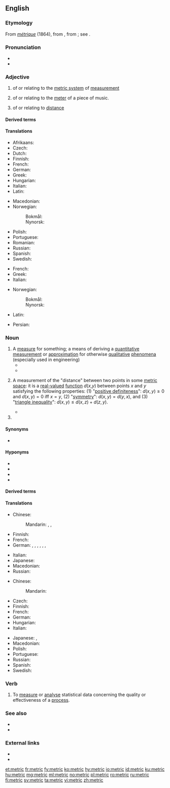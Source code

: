 ==English==
{{wikipedia}}

===Etymology===
From {{etyl|fr|en}} ''[[métrique]]'' (1864), from {{etyl|NL.|en}} {{m|la|metricus||pertaining to the system based on the meter}}, from {{m|la|metrum||a meter}}; see {{m|en|meter}}.

===Pronunciation===
* {{IPA|/ˈmɛt.ɹɪk/|lang=en}}
* {{hyphenation|met|ric|lang=en}}

===Adjective===
{{en-adj|-}}

# of or relating to the [[metric system]] of [[measurement]]
# {{lb|en|music}} of or relating to the [[meter]] of a piece of music.
# {{lb|en|mathematics|physics}} of or relating to [[distance]]

====Derived terms====
{{der3
|{{l|en|contrametric}}
|{{l|en|extrametric}}
|{{l|en|intrametric}}
|{{l|en|metrical}}
|{{l|en|metric carat}}
|{{l|en|metric foot}}
|{{l|en|metric level}}
|{{l|en|metric system}}
|{{l|en|metric space}}
|{{l|en|metric structure}}
}}

====Translations====
{{trans-top|relating to metric system}}
* Afrikaans: {{t|af|metriek}}
* Czech: {{t+|cs|metrický|m}}
* Dutch: {{t+|nl|metriek}}
* Finnish: {{t|fi|metrinen}}
* French: {{t+|fr|métrique}}
* German: {{t+|de|metrisch}}
* Greek: {{t+|el|μετρικός}}
* Hungarian: {{t+|hu|metrikus}}
* Italian: {{t|it|metrico}}
* Latin: {{t|la|metricus}}
{{trans-mid}}
* Macedonian: {{t+|mk|ме́трички|m}}
* Norwegian: 
*: Bokmål: {{t+|nb|metrisk}}
*: Nynorsk: {{t|nn|metrisk}}
* Polish: {{t|pl|metryczny}}
* Portuguese: {{t+|pt|métrico|m}}
* Romanian: {{t+|ro|metric}}
* Russian: {{t+|ru|метри́ческий}}
* Spanish: {{t|es|métrico}}
* Swedish: {{t+|sv|metrisk}}
{{trans-bottom}}

{{trans-top|relating to musical meter}}
* French: {{t+|fr|métrique}}
* Greek: {{t+|el|μετρικός}}
* Italian: {{t|it|metrico}}
{{trans-mid}}
* Norwegian: 
*: Bokmål: {{t+|nb|metrisk}}
*: Nynorsk: {{t|nn|metrisk}}
{{trans-bottom}}

{{checktrans-top}}
* Latin: {{t-check|la|metricus}}
{{trans-mid}}
* Persian: {{t+check|fa|متریک|tr=metrik}}
{{trans-bottom}}

===Noun===
{{en-noun}}

# A [[measure]] for something; a means of deriving a [[quantitative]] [[measurement]] or [[approximation]] for otherwise [[qualitative]] [[phenomena]] (especially used in engineering)
#* {{quote-magazine|date=April 10 2011|magazine=Financial Times|passage=As for the large number of official statements that Spain is safe, I think they are merely a '''metric''' of the complacency that has characterised the European crisis from the start.}}
#* {{quote-magazine|date=2013-08-03|volume=408|issue=8847|magazine={{w|The Economist}}
|title=Boundary problems|url=http://www.economist.com/news/finance-and-economics/21582498-america-has-changed-way-it-measures-gdp-boundary-problems|passage=Economics is a messy discipline: too fluid to be a science, too rigorous to be an art. Perhaps it is fitting that economists’ most-used '''metric''', gross domestic product (GDP), is a tangle too. GDP measures the total value of output in an economic territory. Its apparent simplicity explains why it is scrutinised down to tenths of a percentage point every month.}}
#: {{ux|en|What '''metric''' should be used for performance evaluation?}}
#: {{ux|en|What are the most important '''metrics''' to track for your business?}}
#: {{ux|en|It's the most important single '''metric''' that quantifies the predictive performance.}}
#: {{ux|en|How to measure marketing? Use these key '''metrics''' for measuring marketing effectiveness.}}
#: {{ux|en|There is a lack of standard '''metrics'''.}}
# {{label|en|mathematics}} A measurement of the "distance" between two points in some [[metric space]]: it is a [[real-valued]] [[function]] ''d''(''x'',''y'') between points ''x'' and ''y'' satisfying the following properties: (1) "[[positive definiteness]]": <math> d(x,y) \ge 0 </math> and <math> d(x,y) = 0 \mbox{ iff } x=y </math>, (2) "[[symmetric|symmetry]]": <math> d(x,y) = d(y,x) </math>, and (3) "[[triangle inequality]]": <math> d(x,y) \le d(x,z) + d(z,y) </math>.
#* {{quote-book|title=Riemannian Metrics of Constant Mass and Moduli Spaces of Conformal Structures|author=Lutz Habermann|year=2000|passage=As we shall see, these '''metrics''' are constructed from a Green function.|url=https://books.google.com/books?id=XAhrmyoIkLoC&lpg=PA11&dq=%22metrics%22%20%22function%22&pg=PA11#v=onepage&q=%22metrics%22%20%22function%22&f=false}}
# {{abbreviation of|metric system|lang=en}}

====Synonyms====
* {{l|en|measure}}

====Hyponyms====
* {{l|en|Euclidean metric}}
* {{l|en|Hausdorff metric}}
* {{l|en|uniform metric}}
* {{l|en|ultrametric}}

====Derived terms====
{{der3
|{{l|en|landscape metrics}}
|{{l|en|performance metric}}
|{{l|en|premetric}}
|{{l|en|pseudometric}}
|{{l|en|pseudoquasimetric}}
|{{l|en|quasimetric}}
|{{l|en|semimetric}}
|{{l|en|success metric}}
}}

====Translations====
{{trans-top|measure for something}}
* Chinese:
*: Mandarin: {{t+|cmn|度量|tr=dùliàng|sc=Hani}}, {{t+|cmn|計量|sc=Hani}}, {{t+|cmn|计量|tr=jìliàng|sc=Hani}}
* Finnish: {{t+|fi|mittari}}
* French: {{t+|fr|métrique|f}}
* German: {{t+|de|Metrik|f}}, {{t|de|Messgröße|f}}, {{t+|de|Maß|n}}, {{t+|de|Kriterium|n}}, {{t+|de|Kennzahl|f}}, {{t|de|Kenngröße|f}}, {{t+|de|Indikator|m}}
{{trans-mid}}
* Italian: {{t+|it|metrica|f}}
* Japanese: {{t|ja|計量|tr=けいりょう, keiryō|sc=Jpan}}
* Macedonian: {{t|mk|ме́трика|f}}
* Russian: {{t+|ru|ме́трика|f}}
{{trans-bottom}}

{{trans-top|notion in mathematics}}
* Chinese:
*: Mandarin: {{t+|cmn|度量|tr=dùliàng|sc=Hani}}
* Czech: {{t|cs|metrika|f}}
* Finnish: {{t+|fi|metriikka}}
* French: {{t+|fr|métrique|f}}
* German: {{t+|de|Metrik|f}}
* Hungarian: {{t|hu|metrika}}
* Italian: {{t+|it|metrica|f}}
{{trans-mid}}
* Japanese: {{t|ja|計量|tr=けいりょう, keiryō|sc=Jpan}}, {{t|ja|メトリック|tr=metorikku|sc=Jpan}}
* Macedonian: {{t|mk|метрика|f|tr=métrika}}
* Polish: {{t+|pl|metryka|f}}
* Portuguese: {{t+|pt|métrica|f}}
* Russian: {{t+|ru|ме́трика|f}}
* Spanish: {{t+|es|métrica|f}}
* Swedish: {{t+|sv|metrik|c}}
{{trans-bottom}}

===Verb===
{{en-verb|metrics|metricking|metricked}}

# {{lb|en|transitive|aerospace, systems engineering}} To [[measure]] or [[analyse]] statistical data concerning the quality or effectiveness of a [[process]].
#: {{ux|en|We need '''to metric''' the status of software documentation.}}
#: {{ux|en|We need '''to metric''' the verification of requirements.}}
#: {{ux|en|We need '''to metric''' the system failures.}}
#: {{ux|en|The project manager '''is metricking''' the closure of the action items.}}
#: {{ux|en|Customer satisfaction '''was metricked''' by the marketing department.}}

===See also===
* {{l|en|meter}}
* {{l|en|avoirdupois}}

===External links===
* {{R:Webster 1913}}
* {{R:Century 1911}}

[[et:metric]]
[[fr:metric]]
[[fy:metric]]
[[ko:metric]]
[[hy:metric]]
[[io:metric]]
[[id:metric]]
[[ku:metric]]
[[hu:metric]]
[[mg:metric]]
[[ml:metric]]
[[no:metric]]
[[pl:metric]]
[[ro:metric]]
[[ru:metric]]
[[fi:metric]]
[[sv:metric]]
[[ta:metric]]
[[vi:metric]]
[[zh:metric]]